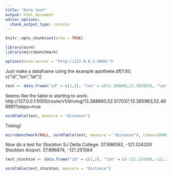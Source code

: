 ```yaml
---
title: "Osrm test"
output: html_document
editor_options: 
  chunk_output_type: console
---
```


```r
knitr::opts_chunk$set(echo = TRUE)
```

```r
library(osrm)
library(microbenchmark)
```

```r
options(osrm.server = "http://127.0.0.1:5000/")
```


Just make a dataframe using the example
apotheke.df[1:50, c("id","lon","lat")]
```r
test <- data.frame("id" = c(1,2), "lon" = c(13.388860,13.385983), "lat" =  c(52.517037,52.496891))
```

Seems like the table is starting to work.
http://127.0.0.1:5000/route/v1/driving/13.388860,52.517037;13.385983,52.496891?steps=true
```r
osrmTable(test, measure = "distance")
```

Timing!
```r
microbenchmark(NULL, osrmTable(test, measure = "distance"), times=10000L)
```

Now do a test for Stockton
SJ Delta College: 37.996592, -121.324200
Stockton Airport: 37.896874, -121.251584
```r
test_stockton <- data.frame("id" = c(1,2), "lon" = c(-121.324200,-121.251584), "lat" =  c(37.996592,37.896874))
```

```r
osrmTable(test_stockton, measure = "distance")
```

